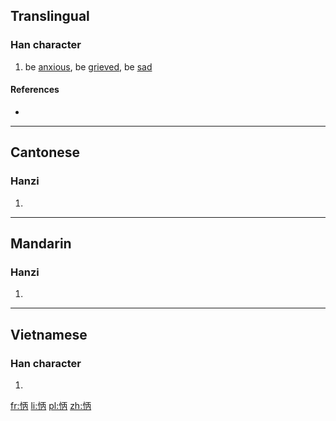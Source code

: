 ==Translingual==

===Han character===
{{Han char|rn=61|rad=心|as=05|sn=8|four=91027|canj=PMOB|ids=⿰忄丙}}

# be [[anxious]], be [[grieved]], be [[sad]]

====References====
* {{Han ref|kx=0382.220|dkj=10495|dj=0712.120|hdz=42284.030|uh=6032|ud=24626|bh=CC7D|bd=52349}}

----

==Cantonese==

===Hanzi===
{{yue-hanzi|jyut=bing2|y=bing2}}

# {{defn|lang=yue|sort=心05}}

----

==Mandarin==

===Hanzi===
{{cmn-hanzi|pin=[[bǐng]] ([[bing3]])|wg=ping<sup>3</sup>}}

# {{defn|lang=cmn|sort=心05}}

----

==Vietnamese==

===Han character===
{{vi-readings|rs=心05|hanviet=biếng}}

# {{defn|lang=vi|sort=心05}}

[[fr:怲]]
[[li:怲]]
[[pl:怲]]
[[zh:怲]]
